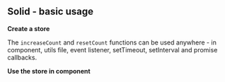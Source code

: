 



<Meta title="Solid/Basic usage" parameters={defaultDocParams()} />

<Installation packages="solid-gstatem" />

## Solid - basic usage

**Create a store**

The `increaseCount` and `resetCount` functions can be used anywhere - in component, utils file, event listener, setTimeout, setInterval and promise callbacks.

<CodeView
	componentName="SolidStore"
	jsContent={StoreJsContent}
	tsContent={StoreTsContent}
/>

**Use the store in component**

<CodeView
	componentName="SolidBasicUsage"
	jsContent={ComponentJsContent}
	tsContent={ComponentTsContent}
/>
